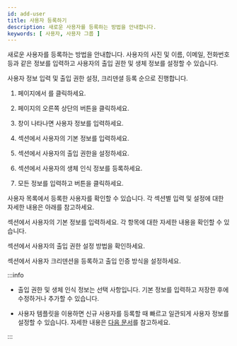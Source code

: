 ```yaml
---
id: add-user
title: 사용자 등록하기
description: 새로운 사용자를 등록하는 방법을 안내합니다.
keywords: [ 사용자, 사용자 그룹 ]
---
```


새로운 사용자를 등록하는 방법을 안내합니다. 사용자의 사진 및 이름, 이메일, 전화번호 등과 같은 정보를 입력하고 사용자의 출입 권한 및 생체 정보를 설정할 수 있습니다.

사용자 정보 입력 및 출입 권한 설정, 크리덴셜 등록 순으로 진행합니다.

1. <Cmd sid='common.header.launcher' /> 페이지에서 <Cmd sid='common.header.user' />를 클릭하세요.

1. <Cmd sid='common.header.user' /> 페이지의 오른쪽 상단의 <Cmd sid='team.user.dialog.newUser' /> 버튼을 클릭하세요.

1. <Cmd sid='team.user.dialog.newUser' /> 창이 나타나면 사용자 정보를 입력하세요.

1. <Cmd sid='team.user.information' /> 섹션에서 사용자의 기본 정보를 입력하세요.

1. <Cmd sid='team.user.permission.title' /> 섹션에서 사용자의 출입 권한을 설정하세요.

1. <Cmd sid='team.user.credential.title' /> 섹션에서 사용자의 생체 인식 정보를 등록하세요.

1. 모든 정보를 입력하고 <Cmd sid='common.save' /> 버튼을 클릭하세요.

사용자 목록에서 등록한 사용자를 확인할 수 있습니다. 각 섹션별 입력 및 설정에 대한 자세한 내용은 아래를 참고하세요.

<NextStep notitle>
<NextItem to='edit-user'>

<Cmd sid='team.user.information' /> 섹션에서 사용자의 기본 정보를 입력하세요. 각 항목에 대한 자세한 내용을 확인할 수 있습니다.

</NextItem>
<NextItem to='set-permission'>

 <Cmd sid='team.user.permission.title' /> 섹션에서 사용자의 출입 권한 설정 방법을 확인하세요.

</NextItem>
<NextItem to='enroll-credential'>

<Cmd sid='team.user.credential.title' /> 섹션에서 사용자 크리덴션을 등록하고 출입 인증 방식을 설정하세요.

</NextItem>
</NextStep>

:::info

* 출입 권한 및 생체 인식 정보는 선택 사항입니다. 기본 정보를 입력하고 저장한 후에 수정하거나 추가할 수 있습니다.

* 사용자 템플릿을 이용하면 신규 사용자를 등록할 때 빠르고 일관되게 사용자 정보를 설정할 수 있습니다. 자세한 내용은 [다음 문서](user-template)를 참고하세요.

:::